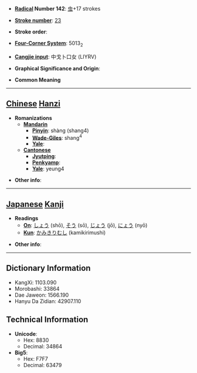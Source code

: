 * '''[[Wiktionary:Chinese radical index| Radical]] Number 142''': [[Wiktionary:Chinese radical index 虫|虫]]+17 strokes

* '''[[Wiktionary:Chinese total strokes index|Stroke number]]''': [[Wiktionary:Chinese total strokes index 23|23]]

* '''Stroke order''': 

* '''[[Wiktionary:Chinese four corner index|Four-Corner System]]''': 5013<sub>2</sub>

* '''[[Wiktionary:Chinese Cangjie index|Cangjie input]]''': 中戈卜口女 (LIYRV)

* '''Graphical Significance and Origin''': 

* '''Common Meaning'''

----

== [[Chinese]] [[Hanzi]] ==

* '''Romanizations'''
** '''[[Mandarin]]'''
*** '''[[Pinyin]]''': shàng (shang4)
*** '''[[Wade-Giles]]''': shang<sup>4</sup>
*** '''[[Yale]]''': 
** '''[[Cantonese]]'''
*** '''[[Jyutping]]''':
*** '''[[Penkyamp]]''': 
*** '''[[Yale]]''': yeung4

* '''Other info''': 

----

== [[Japanese]] [[Kanji]] ==

* '''Readings'''
** '''[[On]]''': [[しょう]] (shō), [[そう]] (sō), [[じょう]] (jō), [[にょう]] (nyō)
** '''[[Kun]]''': [[かみきりむし]] (kamikirimushi)

* '''Other info''':  

----

== Dictionary Information ==

* KangXi: 1103.090
* Morobashi: 33864
* Dae Jaweon: 1566.190
* Hanyu Da Zidian: 42907.110

== Technical Information ==

* '''Unicode''':
** Hex: 8830
** Decimal: 34864
* '''Big5''':
** Hex: F7F7
** Decimal: 63479